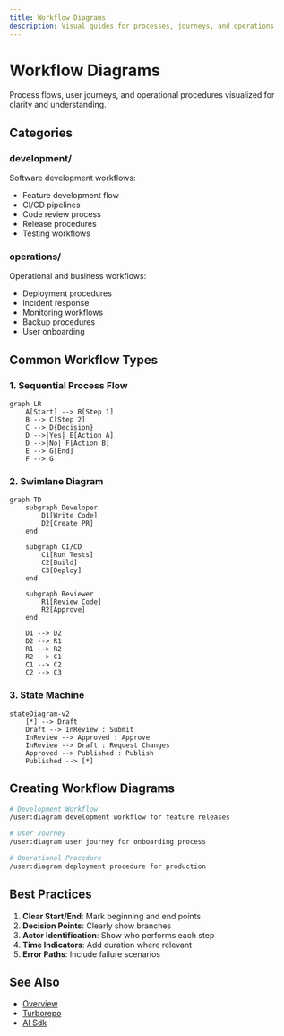 ```yaml
---
title: Workflow Diagrams
description: Visual guides for processes, journeys, and operations
---
```


# Workflow Diagrams

Process flows, user journeys, and operational procedures visualized for clarity and understanding.

## Categories

### development/
Software development workflows:
- Feature development flow
- CI/CD pipelines
- Code review process
- Release procedures
- Testing workflows

### operations/
Operational and business workflows:
- Deployment procedures
- Incident response
- Monitoring workflows
- Backup procedures
- User onboarding

## Common Workflow Types

### 1. Sequential Process Flow
```mermaid
graph LR
    A[Start] --> B[Step 1]
    B --> C[Step 2]
    C --> D{Decision}
    D -->|Yes| E[Action A]
    D -->|No| F[Action B]
    E --> G[End]
    F --> G
```

### 2. Swimlane Diagram
```mermaid
graph TD
    subgraph Developer
        D1[Write Code]
        D2[Create PR]
    end
    
    subgraph CI/CD
        C1[Run Tests]
        C2[Build]
        C3[Deploy]
    end
    
    subgraph Reviewer
        R1[Review Code]
        R2[Approve]
    end
    
    D1 --> D2
    D2 --> R1
    R1 --> R2
    R2 --> C1
    C1 --> C2
    C2 --> C3
```

### 3. State Machine
```mermaid
stateDiagram-v2
    [*] --> Draft
    Draft --> InReview : Submit
    InReview --> Approved : Approve
    InReview --> Draft : Request Changes
    Approved --> Published : Publish
    Published --> [*]
```

## Creating Workflow Diagrams

```bash
# Development Workflow
/user:diagram development workflow for feature releases

# User Journey
/user:diagram user journey for onboarding process

# Operational Procedure
/user:diagram deployment procedure for production
```

## Best Practices

1. **Clear Start/End**: Mark beginning and end points
2. **Decision Points**: Clearly show branches
3. **Actor Identification**: Show who performs each step
4. **Time Indicators**: Add duration where relevant
5. **Error Paths**: Include failure scenarios

## See Also

- [Overview](/architecture/overview)
- [Turborepo](/architecture/turborepo)
- [AI Sdk](/tools/stack/ai-sdk)
